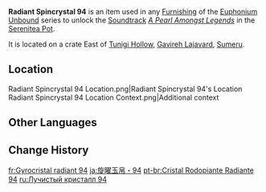 {{Item Infobox
|id          = 141094
|image       = Item Radiant Spincrystal.png
|type        = Adventure Items
|group       = Radiant Spincrystals
|group2      = Sumeru Spincrystals
|quality     = 4
|invCategory = Precious Items
|description = This wondrous crystal contains a certain rhythm, like something beautiful woven from delicate silk. These items can be found throughout the mainland or from merchants who collect curios. The tune held within this crystal can be revivified in your Serenitea Pot using either "[[Euphonium Unbound: Winding]]" or "[[Euphonium Unbound: Soaring]]." The tune contained within this [[Radiant Spincrystal]] is "[[A Pearl Amongst Legends]]."
|source1     = [[Tunigi Hollow]]
|track       = A Pearl Amongst Legends
}}
'''Radiant Spincrystal 94''' is an item used in any [[Furnishing]] of the [[Euphonium Unbound]] series to unlock the [[Soundtrack]] ''[[A Pearl Amongst Legends]]'' in the [[Serenitea Pot]].

It is located on a crate East of [[Tunigi Hollow]], [[Gavireh Lajavard]], [[Sumeru]].
==Location==
<gallery>
Radiant Spincrystal 94 Location.png|Radiant Spincrystal 94's Location
Radiant Spincrystal 94 Location Context.png|Additional context
</gallery>

==Other Languages==
{{Other Languages
|default_hidden = 1
|en        = Radiant Spincrystal 94
|zhs       = 旋曜玉帛・其九十四
|zhs_rm    = Xuányào Yùbó - Qí Jiǔshísì
|zht       = 旋曜玉帛・其九十四
|zht_rm    = Xuányào Yùbó - Qí Jiǔshísì
|ja        = 旋曜玉帛・94
|ja_rm     = Sen'you Gyokuhaku - 94
|ko        = 빛나는 결정・94
|ko_rm     = 
|es        = Girocristal radiante (94)
|fr        = Gyrocristal radiant 94
|ru        = Лучистый кристалл 94
|th        = Radiant Spincrystal 94
|vi        = Ngọc Thạch Âm Vang 94
|de        = Strahlender Drehkristall XCIV
|id        = Radiant Spincrystal 94
|pt        = Cristal Rodopiante Radiante 94
|tr        = Parlak Burgu Kristal 94
|it        = Voltacristallo radioso 94
}}

==Change History==
{{Change History|3.6}}

[[fr:Gyrocristal radiant 94]]
[[ja:旋曜玉帛・94]]
[[pt-br:Cristal Rodopiante Radiante 94]]
[[ru:Лучистый кристалл 94]]